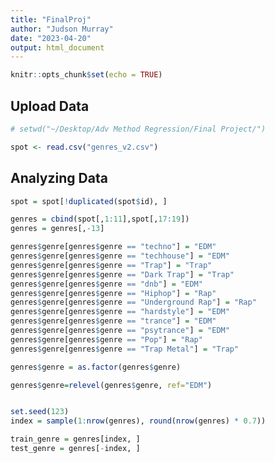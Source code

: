 ---
title: "FinalProj"
author: "Judson Murray"
date: "2023-04-20"
output: html_document
---

```{r setup, include=FALSE}
knitr::opts_chunk$set(echo = TRUE)
```

## Upload Data

```{r cars}
# setwd("~/Desktop/Adv Method Regression/Final Project/")

spot <- read.csv("genres_v2.csv")
```

## Analyzing Data

```{r}
spot = spot[!duplicated(spot$id), ]

genres = cbind(spot[,1:11],spot[,17:19])
genres = genres[,-13]

genres$genre[genres$genre == "techno"] = "EDM"
genres$genre[genres$genre == "techhouse"] = "EDM"
genres$genre[genres$genre == "Trap"] = "Trap"
genres$genre[genres$genre == "Dark Trap"] = "Trap"
genres$genre[genres$genre == "dnb"] = "EDM"
genres$genre[genres$genre == "Hiphop"] = "Rap"
genres$genre[genres$genre == "Underground Rap"] = "Rap"
genres$genre[genres$genre == "hardstyle"] = "EDM"
genres$genre[genres$genre == "trance"] = "EDM"
genres$genre[genres$genre == "psytrance"] = "EDM"
genres$genre[genres$genre == "Pop"] = "Rap"
genres$genre[genres$genre == "Trap Metal"] = "Trap"

genres$genre = as.factor(genres$genre)

genres$genre=relevel(genres$genre, ref="EDM")


set.seed(123)
index = sample(1:nrow(genres), round(nrow(genres) * 0.7))

train_genre = genres[index, ]
test_genre = genres[-index, ]

```

